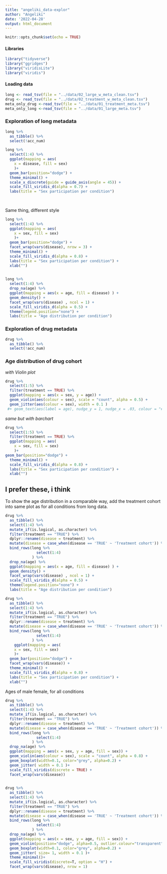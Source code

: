 ```yaml
---
title: "angeliki_data-explor"
author: "Angeliki"
date: '2022-04-28'
output: html_document
---
```


```r
knitr::opts_chunk$set(echo = TRUE)
```

#### Libraries
```r
library("tidyverse")
library("ggridges")
library("viridisLite")
library("viridis")
```

#### Loading data

```r
long <- read_tsv(file = "../data/02_large_w_meta_clean.tsv")
drug <- read_tsv(file = "../data/02_treatment_w_meta_clean.tsv")
meta_only_drug <-read_tsv(file = "../data/01_treatment_meta.tsv")
meta_only_long <-read_tsv(file = "../data/01_large_meta.tsv")
```

### Exploration of long metadata

```r
long %>% 
  as_tibble() %>% 
  select(!acc_num)


```

```r
long %>% 
  select(1:4) %>% 
  ggplot(mapping = aes(
    x = disease, fill = sex)
    )+
  geom_bar(position="dodge") +
  theme_minimal() +
  scale_x_discrete(guide = guide_axis(angle = 45)) + 
  scale_fill_viridis_d(alpha = 0.7) +
  labs(title = "Sex participation per condition")
  
  
```

Same thing, different style
```r
long %>% 
  select(1:4) %>% 
  ggplot(mapping = aes(
    x = sex, fill = sex)
    )+
  geom_bar(position="dodge") +
  facet_wrap(vars(disease), nrow = 3) +
  theme_minimal() + 
  scale_fill_viridis_d(alpha = 0.8) +
  labs(title = "Sex participation per condition") +
  xlab("")
  
```

```r
long %>% 
  select(1:4) %>% 
  drop_na(age) %>% 
  ggplot(mapping = aes(x = age, fill = disease) ) +
  geom_density() +
  facet_wrap(vars(disease) , ncol = 1) +
  scale_fill_viridis_d(alpha = 0.5) +
  theme(legend.position="none") +
  labs(title = "Age distribution per condition")
```

### Exploration of drug metadata

```r
drug %>% 
  as_tibble() %>% 
  select(!acc_num)
```

### Age distribution of drug cohort

*with Violin plot*

```r
drug %>% 
  select(1:5) %>% 
  filter(treatment == TRUE) %>% 
  ggplot(mapping = aes(x = sex, y = age)) + 
  geom_violin(aes(colour = sex), scale = "count", alpha = 0.5) +
  geom_jitter(aes(colour = sex), width = 0.1 )
 #+ geom_text(aes(label = age), nudge_y = 1, nudge_x = .03, colour = "#3366FF" )
```

*same but with barchart*
```r
drug %>% 
  select(1:5) %>% 
  filter(treatment == TRUE) %>% 
  ggplot(mapping = aes(
    x = sex, fill = sex)
    )+
geom_bar(position="dodge") +
  theme_minimal() + 
  scale_fill_viridis_d(alpha = 0.8) +
  labs(title = "Sex participation per condition") +
  xlab("")
```

## I prefer these, i think

To show the age distribution in a comparable way, add the treatment cohort into 
same plot as for all conditions from long data.

```r
drug %>%
  as_tibble() %>% 
  select(1:4) %>% 
  mutate_if(is.logical, as.character) %>% 
  filter(treatment == "TRUE") %>%
  dplyr::rename(disease = treatment) %>% 
  mutate(disease = case_when(disease == 'TRUE' ~ 'Treatment cohort')) %>% 
  bind_rows(long %>% 
              select(1:4) 
            ) %>% 
  drop_na(age) %>% 
  ggplot(mapping = aes(x = age, fill = disease) ) +
  geom_density() +
  facet_wrap(vars(disease) , ncol = 1) +
  scale_fill_viridis_d(alpha = 0.5) +
  theme(legend.position="none") +
  labs(title = "Age distribution per condition")
```

```r
drug %>%
  as_tibble() %>% 
  select(1:4) %>% 
  mutate_if(is.logical, as.character) %>% 
  filter(treatment == "TRUE") %>%
  dplyr::rename(disease = treatment) %>% 
  mutate(disease = case_when(disease == 'TRUE' ~ 'Treatment cohort')) %>% 
  bind_rows(long %>% 
              select(1:4) 
            ) %>% 
    ggplot(mapping = aes(
    x = sex, fill = sex)
    )+
  geom_bar(position="dodge") +
  facet_wrap(vars(disease)) +
  theme_minimal() + 
  scale_fill_viridis_d(alpha = 0.8) +
  labs(title = "Sex participation per condition") +
  xlab("")
```
Ages of male female, for all conditions

```r
drug %>%
  as_tibble() %>% 
  select(1:4) %>% 
  mutate_if(is.logical, as.character) %>% 
  filter(treatment == "TRUE") %>%
  dplyr::rename(disease = treatment) %>% 
  mutate(disease = case_when(disease == 'TRUE' ~ 'Treatment cohort')) %>% 
  bind_rows(long %>% 
              select(1:4) 
            ) %>%
  drop_na(age) %>% 
  ggplot(mapping = aes(x = sex, y = age, fill = sex)) + 
  geom_violin(aes(colour = sex), scale = "count", alpha = 0.8) +
  geom_boxplot(width=0.1, color="grey", alpha=0.2) +
  geom_jitter( width = 0.1 )+
  scale_fill_viridis(discrete = TRUE) +
  facet_wrap(vars(disease)) 
  
```
```r
drug %>%
  as_tibble() %>% 
  select(1:4) %>% 
  mutate_if(is.logical, as.character) %>% 
  filter(treatment == "TRUE") %>%
  dplyr::rename(disease = treatment) %>% 
  mutate(disease = case_when(disease == 'TRUE' ~ 'Treatment cohort')) %>% 
  bind_rows(long %>% 
              select(1:4) 
            ) %>%
  drop_na(age) %>% 
  ggplot(mapping = aes(x = sex, y = age, fill = sex)) + 
  geom_violin(position="dodge", alpha=0.5, outlier.colour="transparent") +
  geom_boxplot(width=0.1, color="grey", alpha=0.2) +
  geom_jitter( size= 1, width = 0.1 )+
  theme_minimal()+
  scale_fill_viridis(discrete=T, option = "H") +
  facet_wrap(vars(disease), nrow = 1) 
```

